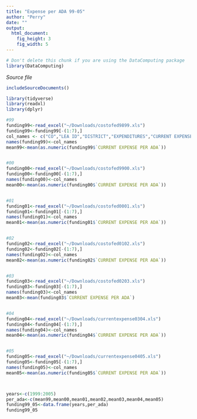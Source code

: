 ```yaml
---
title: "Expense per ADA 99-05"
author: "Perry"
date: ""
output: 
  html_document:
    fig_height: 3
    fig_width: 5
---
```

<!-- Don't edit in between this line and the one below -->
```r
# Don't delete this chunk if you are using the DataComputing package
library(DataComputing)
```
*Source file* 
```r
includeSourceDocuments()
```
<!-- Don't edit the material above this line -->

```r
library(tidyverse)
library(readxl)
library(dplyr)

#99
funding99<-read_excel("~/Downloads/costofed9899.xls")
funding99<-funding99[-(1:7),]
col_names <- c("CO","LEA ID","DISTRICT","EXPENDITURES","CURRENT EXPENSE ADA","CURRENT EXPENSE PER ADA","LEA TYPE")
names(funding99)<-col_names
mean99<-mean(as.numeric(funding99$`CURRENT EXPENSE PER ADA`))


#00
funding00<-read_excel("~/Downloads/costofed9900.xls")
funding00<-funding00[-(1:7),]
names(funding00)<-col_names
mean00<-mean(as.numeric(funding00$`CURRENT EXPENSE PER ADA`))


#01
funding01<-read_excel("~/Downloads/costofed0001.xls")
funding01<-funding01[-(1:7),]
names(funding01)<-col_names
mean01<-mean(as.numeric(funding01$`CURRENT EXPENSE PER ADA`))


#02
funding02<-read_excel("~/Downloads/costofed0102.xls")
funding02<-funding02[-(1:7),]
names(funding02)<-col_names
mean02<-mean(as.numeric(funding02$`CURRENT EXPENSE PER ADA`))


#03
funding03<-read_excel("~/Downloads/costofed0203.xls")
funding03<-funding03[-(1:7),]
names(funding03)<-col_names
mean03<-mean(funding03$`CURRENT EXPENSE PER ADA`)


#04
funding04<-read_excel("~/Downloads/currentexpense0304.xls")
funding04<-funding04[-(1:7),]
names(funding04)<-col_names
mean04<-mean(as.numeric(funding04$`CURRENT EXPENSE PER ADA`))


#05
funding05<-read_excel("~/Downloads/currentexpense0405.xls")
funding05<-funding05[-(1:7),]
names(funding05)<-col_names
mean05<-mean(as.numeric(funding05$`CURRENT EXPENSE PER ADA`))



years<-c(1999:2005)
per_ada<-c(mean99,mean00,mean01,mean02,mean03,mean04,mean05)
funding99_05<-data.frame(years,per_ada)
funding99_05


```
